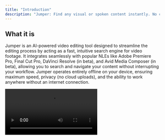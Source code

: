 ```yaml
---
title: "Introduction"
description: "Jumper: Find any visual or spoken content instantly. No clouds. No uploads. All on device."
---
```


## What it is

Jumper is an AI-powered video editing tool designed to streamline the editing process by acting as a fast, intuitive search engine for video footage. It integrates seamlessly with popular NLEs like Adobe Premiere Pro, Final Cut Pro, DaVinci Resolve (in beta), and Avid Media Composer (in beta), allowing you to search and navigate your content without interrupting your workflow. Jumper operates entirely offline on your device, ensuring maximum speed, privacy (no cloud uploads), and the ability to work anywhere without an internet connection.

<video controls className="w-full aspect-video" src="https://customer-5b7nirmpkyszbexu.cloudflarestream.com/511893e4b6d759140c6fdd51d0328f18/manifest/video.m3u8" />

## How it works

<Steps>
  <Step title="Analyze media">
    Select and analyze videos, sound files or images. This is done locally and offline.
  </Step>
  <Step title="Search for anything">
    Find any visual or spoken content in milliseconds.
  </Step>
</Steps>

## Key Features

<AccordionGroup>
  <Accordion title="Visual search">
    Search in footage using natural language keywords to quickly retrieve relevant clips, no manual tagging required.
  </Accordion>
  <Accordion title="Instant Speech Search">
    Pinpoint specific spoken words or phrases across 111 supported languages, making it easy to locate dialogue in footage.
  </Accordion>
  <Accordion title="NLE integration">
    Jumper is integrated seamlessly within the your editing software.
  </Accordion>
  <Accordion title="Unlimited & Offline">
    Jumper operates entirely offline, ensuring privacy and speed. No limit on analysis or usage.
  </Accordion>
  <Accordion title="State-of-the-Art Accuracy">
    With Jumper, you get to work with the latest Machine Learning models, days after they are published. This plus some tricks under the hood gives Jumper the best accuracy in the market.
  </Accordion>
</AccordionGroup>

## Explore more

<CardGroup cols={2}>
  <Card title="Quick start" icon="chalkboard-user" href="/quickstart">
    Get started with Jumper in minutes
  </Card>
  <Card title="The Interface" icon="chalkboard-user" href="/interface/search-tab">
    Master Jumper by exploring its interface and learn about the powerful features
  </Card>
</CardGroup>